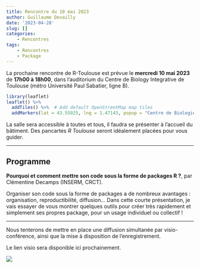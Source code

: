 ```yaml
---
title: Rencontre du 10 mai 2023
author: Guillaume Devailly
date: '2023-04-28'
slug: []
categories:
    - Rencontres
tags:
    - Rencontres
    - Package
---
```


La prochaine rencontre de R-Toulouse est prévue le 
**mercredi 10 mai 2023** de **17h00 à 18h00**, 
dans l'auditorium du Centre de Biology Integrative de Toulouse (métro Université Paul Sabatier, ligne B).

```r
library(leaflet)
leaflet() %>%
  addTiles() %>%  # Add default OpenStreetMap map tiles
  addMarkers(lat = 43.55925, lng = 1.47143, popup = "Centre de Biologie Intégrative")
```

La salle sera accessible à toutes et tous, il faudra se présenter à l'accueil du bâtiment.
Des pancartes *R Toulouse* seront idéalement placées pour vous guider.

---

## Programme

**Pourquoi et comment mettre son code sous la forme de packages R ?**,
par Clémentine Decamps (INSERM, CRCT).

Organiser son code sous la forme de packages a de nombreux avantages : organisation, reproductibilité, diffusion... Dans cette courte présentation, je vais essayer de vous montrer quelques outils pour créer très rapidement et simplement ses propres package, pour un usage individuel ou collectif !

---

Nous tenterons de mettre en place une diffusion simultanée par visio-conférence, ainsi que la mise à disposition de l'enregistrement.

Le lien visio sera disponible ici prochainement.

![](/img/logo.svg)

